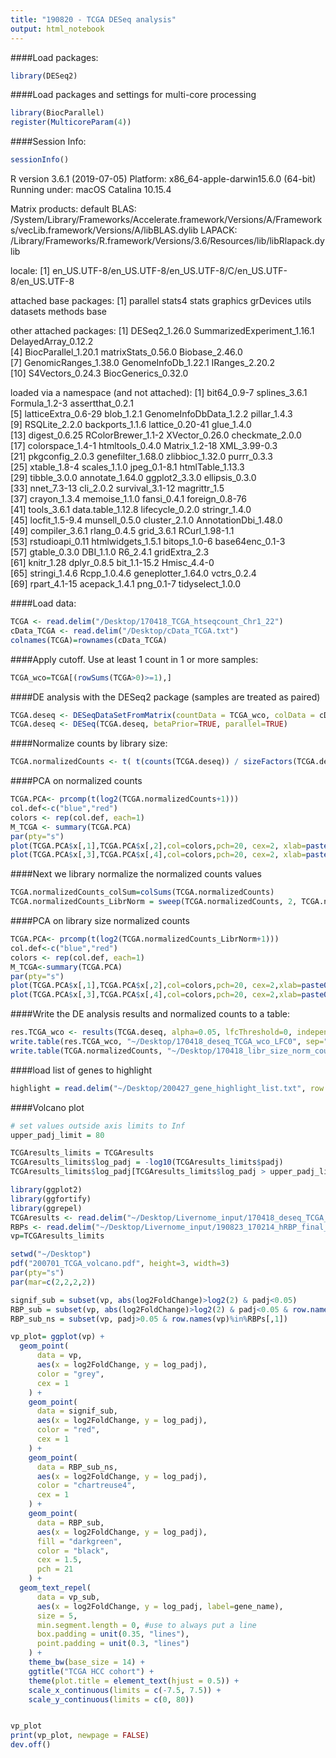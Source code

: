 ```yaml
---
title: "190820 - TCGA DESeq analysis"
output: html_notebook
---
```


####Load packages:
```r
library(DESeq2)
```

####Load packages and settings for multi-core processing
```r
library(BiocParallel)
register(MulticoreParam(4))
```


####Session Info:
```r
sessionInfo()
```
R version 3.6.1 (2019-07-05)
Platform: x86_64-apple-darwin15.6.0 (64-bit)
Running under: macOS Catalina 10.15.4

Matrix products: default
BLAS:   /System/Library/Frameworks/Accelerate.framework/Versions/A/Frameworks/vecLib.framework/Versions/A/libBLAS.dylib
LAPACK: /Library/Frameworks/R.framework/Versions/3.6/Resources/lib/libRlapack.dylib

locale:
[1] en_US.UTF-8/en_US.UTF-8/en_US.UTF-8/C/en_US.UTF-8/en_US.UTF-8

attached base packages:
[1] parallel  stats4    stats     graphics  grDevices utils     datasets  methods   base     

other attached packages:
 [1] DESeq2_1.26.0               SummarizedExperiment_1.16.1 DelayedArray_0.12.2        
 [4] BiocParallel_1.20.1         matrixStats_0.56.0          Biobase_2.46.0             
 [7] GenomicRanges_1.38.0        GenomeInfoDb_1.22.1         IRanges_2.20.2             
[10] S4Vectors_0.24.3            BiocGenerics_0.32.0        

loaded via a namespace (and not attached):
 [1] bit64_0.9-7            splines_3.6.1          Formula_1.2-3          assertthat_0.2.1      
 [5] latticeExtra_0.6-29    blob_1.2.1             GenomeInfoDbData_1.2.2 pillar_1.4.3          
 [9] RSQLite_2.2.0          backports_1.1.6        lattice_0.20-41        glue_1.4.0            
[13] digest_0.6.25          RColorBrewer_1.1-2     XVector_0.26.0         checkmate_2.0.0       
[17] colorspace_1.4-1       htmltools_0.4.0        Matrix_1.2-18          XML_3.99-0.3          
[21] pkgconfig_2.0.3        genefilter_1.68.0      zlibbioc_1.32.0        purrr_0.3.3           
[25] xtable_1.8-4           scales_1.1.0           jpeg_0.1-8.1           htmlTable_1.13.3      
[29] tibble_3.0.0           annotate_1.64.0        ggplot2_3.3.0          ellipsis_0.3.0        
[33] nnet_7.3-13            cli_2.0.2              survival_3.1-12        magrittr_1.5          
[37] crayon_1.3.4           memoise_1.1.0          fansi_0.4.1            foreign_0.8-76        
[41] tools_3.6.1            data.table_1.12.8      lifecycle_0.2.0        stringr_1.4.0         
[45] locfit_1.5-9.4         munsell_0.5.0          cluster_2.1.0          AnnotationDbi_1.48.0  
[49] compiler_3.6.1         rlang_0.4.5            grid_3.6.1             RCurl_1.98-1.1        
[53] rstudioapi_0.11        htmlwidgets_1.5.1      bitops_1.0-6           base64enc_0.1-3       
[57] gtable_0.3.0           DBI_1.1.0              R6_2.4.1               gridExtra_2.3         
[61] knitr_1.28             dplyr_0.8.5            bit_1.1-15.2           Hmisc_4.4-0           
[65] stringi_1.4.6          Rcpp_1.0.4.6           geneplotter_1.64.0     vctrs_0.2.4           
[69] rpart_4.1-15           acepack_1.4.1          png_0.1-7              tidyselect_1.0.0  


####Load data:
```r
TCGA <- read.delim("/Desktop/170418_TCGA_htseqcount_Chr1_22")
cData_TCGA <- read.delim("/Desktop/cData_TCGA.txt")
colnames(TCGA)=rownames(cData_TCGA)
```

####Apply cutoff. Use at least 1 count in 1 or more samples:
```r
TCGA_wco=TCGA[(rowSums(TCGA>0)>=1),]
```

####DE analysis with the DESeq2 package (samples are treated as paired)
```r
TCGA.deseq <- DESeqDataSetFromMatrix(countData = TCGA_wco, colData = cData_TCGA, design = ~ ID + Stage)
TCGA.deseq <- DESeq(TCGA.deseq, betaPrior=TRUE, parallel=TRUE)
```

####Normalize counts by library size:
```r
TCGA.normalizedCounts <- t( t(counts(TCGA.deseq)) / sizeFactors(TCGA.deseq) )
```

####PCA on normalized counts
```r
TCGA.PCA<- prcomp(t(log2(TCGA.normalizedCounts+1)))
col.def<-c("blue","red")
colors <- rep(col.def, each=1)
M_TCGA <- summary(TCGA.PCA)
par(pty="s")
plot(TCGA.PCA$x[,1],TCGA.PCA$x[,2],col=colors,pch=20, cex=2, xlab=paste0("PC1 (", round(M_TCGA$importance[2,1]*100), "%)"),ylab=paste0("PC2 (", round(M_TCGA$importance[2,2]*100), "%)"))
plot(TCGA.PCA$x[,3],TCGA.PCA$x[,4],col=colors,pch=20, cex=2, xlab=paste0("PC3 (", round(M_TCGA$importance[2,3]*100), "%)"),ylab=paste0("PC4 (", round(M_TCGA$importance[2,4]*100), "%)"))
```

####Next we library normalize the normalized counts values
```r
TCGA.normalizedCounts_colSum=colSums(TCGA.normalizedCounts)
TCGA.normalizedCounts_LibrNorm = sweep(TCGA.normalizedCounts, 2, TCGA.normalizedCounts_colSum, `/`)*(mean(colSums(TCGA.normalizedCounts)))
```

####PCA on library size normalized counts
```r
TCGA.PCA<- prcomp(t(log2(TCGA.normalizedCounts_LibrNorm+1)))
col.def<-c("blue","red")
colors <- rep(col.def, each=1)
M_TCGA<-summary(TCGA.PCA)
par(pty="s")
plot(TCGA.PCA$x[,1],TCGA.PCA$x[,2],col=colors,pch=20, cex=2,xlab=paste0("PC1 (", round(M_TCGA$importance[2,1]*100), "%)"),ylab=paste0("PC2 (", round(M_TCGA$importance[2,2]*100),"%)"))
plot(TCGA.PCA$x[,3],TCGA.PCA$x[,4],col=colors,pch=20, cex=2,xlab=paste0("PC3 (", round(M_TCGA$importance[2,3]*100), "%)"),ylab=paste0("PC4 (", round(M_TCGA$importance[2,4]*100),"%)"))
```

####Write the DE analysis results and normalized counts to a table:
```r
res.TCGA_wco <- results(TCGA.deseq, alpha=0.05, lfcThreshold=0, independentFiltering = TRUE, contrast = list("StagePrimary_Tumor","StageSolid_Tissue_Normal"))
write.table(res.TCGA_wco, "~/Desktop/170418_deseq_TCGA_wco_LFC0", sep="\t")
write.table(TCGA.normalizedCounts, "~/Desktop/170418_libr_size_norm_counts_TCGA", sep="\t")
```

####load list of genes to highlight
```r
highlight = read.delim("~/Desktop/200427_gene_highlight_list.txt", row.names = 1, header=TRUE)
```

####Volcano plot
```r
# set values outside axis limits to Inf
upper_padj_limit = 80

TCGAresults_limits = TCGAresults
TCGAresults_limits$log_padj = -log10(TCGAresults_limits$padj)
TCGAresults_limits$log_padj[TCGAresults_limits$log_padj > upper_padj_limit] = Inf
```

```r
library(ggplot2)
library(ggfortify)
library(ggrepel)
TCGAresults <- read.delim("~/Desktop/Livernome_input/170418_deseq_TCGA_wco_LFC0", sep="\t")
RBPs <- read.delim("~/Desktop/Livernome_input/190823_170214_hRBP_final_list.txt")
vp=TCGAresults_limits

setwd("~/Desktop")
pdf("200701_TCGA_volcano.pdf", height=3, width=3)
par(pty="s")
par(mar=c(2,2,2,2))

signif_sub = subset(vp, abs(log2FoldChange)>log2(2) & padj<0.05)
RBP_sub = subset(vp, abs(log2FoldChange)>log2(2) & padj<0.05 & row.names(vp)%in%RBPs[,1])
RBP_sub_ns = subset(vp, padj>0.05 & row.names(vp)%in%RBPs[,1])

vp_plot= ggplot(vp) +
  geom_point(
      data = vp,
      aes(x = log2FoldChange, y = log_padj),
      color = "grey",
      cex = 1
    ) +
    geom_point(
      data = signif_sub,
      aes(x = log2FoldChange, y = log_padj),
      color = "red",
      cex = 1
    ) +
    geom_point(
      data = RBP_sub_ns,
      aes(x = log2FoldChange, y = log_padj),
      color = "chartreuse4",
      cex = 1
    ) +
    geom_point(
      data = RBP_sub,
      aes(x = log2FoldChange, y = log_padj),
      fill = "darkgreen",
      color = "black",
      cex = 1.5,
      pch = 21
    ) +
  geom_text_repel(
      data = vp_sub,
      aes(x = log2FoldChange, y = log_padj, label=gene_name),
      size = 5,
      min.segment.length = 0, #use to always put a line
      box.padding = unit(0.35, "lines"),
      point.padding = unit(0.3, "lines")
    ) +
    theme_bw(base_size = 14) +
    ggtitle("TCGA HCC cohort") +
    theme(plot.title = element_text(hjust = 0.5)) +
    scale_x_continuous(limits = c(-7.5, 7.5)) +
    scale_y_continuous(limits = c(0, 80))


vp_plot
print(vp_plot, newpage = FALSE)
dev.off()
```

